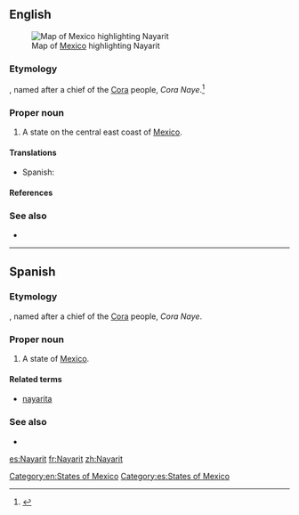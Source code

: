 ==English==
[[File:Mexico map, MX-NAY.svg|thumb|Map of [[Mexico]] highlighting Nayarit]]
===Etymology===
{{etyl|crn|en}}, named after a chief of the [[w:Cora people|Cora]] people, ''Cora Naye''.<ref>{{cite web |url=http://www.e-local.gob.mx/work/templates/enciclo/nayarit/mpios/18009a.htm |title=El Nayar |work=Enciclopedia de los Municipios de México |archiveurl=http://web.archive.org/web/20070502155940/http://www.e-local.gob.mx/work/templates/enciclo/nayarit/mpios/18009a.htm |archivedate=2007-05-02}}</ref>

===Proper noun===
{{en-proper noun}}

# A state on the central east coast of [[Mexico]].

====Translations====
{{trans-top|state of Mexico}}
*Spanish: {{t+|es|Nayarit|m}}
{{trans-mid}}
{{trans-bottom}}

====References====
<references/>

===See also===
*{{pedialite}}

[[Category:en:States of Mexico]]

----

==Spanish==

===Etymology===
{{etyl|crn|es}}, named after a chief of the [[w:Cora people|Cora]] people, ''Cora Naye''.

===Proper noun===
{{es-proper noun|m}}

# A state of [[Mexico]].

====Related terms====
*[[nayarita]]

===See also===
* {{pedialite|lang=es}}

[[Category:es:States of Mexico]]

[[es:Nayarit]]
[[fr:Nayarit]]
[[zh:Nayarit]]